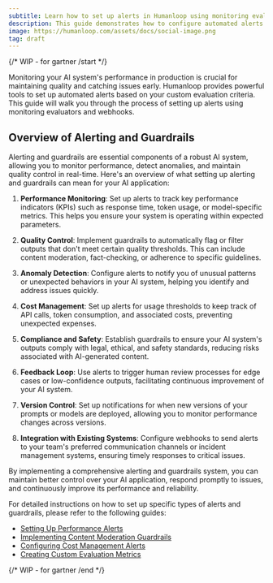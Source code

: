 ```yaml
---
subtitle: Learn how to set up alerts in Humanloop using monitoring evaluators and webhooks.
description: This guide demonstrates how to configure automated alerts for your AI system's performance using Humanloop's monitoring capabilities.
image: https://humanloop.com/assets/docs/social-image.png
tag: draft
---
```


{/* WIP - for gartner /start */}

Monitoring your AI system's performance in production is crucial for maintaining quality and catching issues early. Humanloop provides powerful tools to set up automated alerts based on your custom evaluation criteria. This guide will walk you through the process of setting up alerts using monitoring evaluators and webhooks.

## Overview of Alerting and Guardrails

Alerting and guardrails are essential components of a robust AI system, allowing you to monitor performance, detect anomalies, and maintain quality control in real-time. Here's an overview of what setting up alerting and guardrails can mean for your AI application:

1. **Performance Monitoring**: Set up alerts to track key performance indicators (KPIs) such as response time, token usage, or model-specific metrics. This helps you ensure your system is operating within expected parameters.

2. **Quality Control**: Implement guardrails to automatically flag or filter outputs that don't meet certain quality thresholds. This can include content moderation, fact-checking, or adherence to specific guidelines.

3. **Anomaly Detection**: Configure alerts to notify you of unusual patterns or unexpected behaviors in your AI system, helping you identify and address issues quickly.

4. **Cost Management**: Set up alerts for usage thresholds to keep track of API calls, token consumption, and associated costs, preventing unexpected expenses.

5. **Compliance and Safety**: Establish guardrails to ensure your AI system's outputs comply with legal, ethical, and safety standards, reducing risks associated with AI-generated content.

6. **Feedback Loop**: Use alerts to trigger human review processes for edge cases or low-confidence outputs, facilitating continuous improvement of your AI system.

7. **Version Control**: Set up notifications for when new versions of your prompts or models are deployed, allowing you to monitor performance changes across versions.

8. **Integration with Existing Systems**: Configure webhooks to send alerts to your team's preferred communication channels or incident management systems, ensuring timely responses to critical issues.

By implementing a comprehensive alerting and guardrails system, you can maintain better control over your AI application, respond promptly to issues, and continuously improve its performance and reliability.

For detailed instructions on how to set up specific types of alerts and guardrails, please refer to the following guides:

- [Setting Up Performance Alerts](/docs/guides/performance-alerts)
- [Implementing Content Moderation Guardrails](/docs/guides/content-moderation)
- [Configuring Cost Management Alerts](/docs/guides/cost-alerts)
- [Creating Custom Evaluation Metrics](/docs/guides/custom-metrics)

{/* WIP - for gartner /end */}
